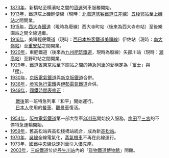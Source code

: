 *[[1873年|1873年]]，新橋站至横濱站之間的[[貨物列車|貨運]]列車服務開始。
*[[1913年|1913年]]，鐵道院上磯輕便線（現時：[[北海道旅客鐵道|北海道旅客鐵道]][[江差線|江差線]]）[[五稜郭站|五稜郭站]]至[[上磯站|上磯站]]之間開業。
*[[1915年|1915年]]，[[西大寺鐵道|西大寺鐵道]]（現時為廢線）西大寺町站（後來為西大寺市站）至後樂園站之間全線通車。
*[[1916年|1916年]]，美禰輕便鐵道（現時：[[西日本旅客鐵道|西日本旅客鐵道]][[美禰線|美禰線]]）伊佐站（現時：[[南大嶺站|南大嶺站]]）至[[重安站|重安站]]之間開業。
*[[1920年|1920年]]，東肥鐵道（後來為[[九州肥筑鐵道|九州肥筑鐵道]]，現時為廢線）矢部川站（現時：[[瀨高站|瀨高站]]）至野町站之間開業。
*[[1929年|1929年]]，[[鐵道省_(日本)|鐵道省]]東京站至下關站之間的[[特別急行列車|特急列車]]的愛稱定為「[[富士號列車|富士]]」與「[[櫻號列車|櫻]]」。
*[[1930年|1930年]]，[[京阪電氣鐵道|京阪電氣鐵道]]與[[新京阪鐵道|新京阪鐵道]]合併。
*[[1936年|1936年]]，[[参宮急行電鐵|参宮急行電鐵]]與[[伊勢電氣鐵道|伊勢電氣鐵道]]合併。
*[[1949年|1949年]]，[[1949年9月15日日本國鐵時間表修正|國鐵時間表修正]]：
:[[戰後|戰後]]第一班特急列車「和平」開始運行。
:[[日本人|日本人]]使用的[[餐車|餐車]]、[[觀景車|觀景車]]復活。
*[[1954年|1954年]]，[[阪神電氣鐵道|阪神電氣鐵道]]第一部大型車[[阪神3561、3061形電力動車組|3011形]]開始投入服務。[[梅田站|梅田]]至[[三宮站|三宮]]的不停特急運輸開始。
*[[1959年|1959年]]，舊高松站與高松棧橋站統合，成為新[[高松站_(香川縣)|高松站]]。
*[[1970年|1970年]]，[[吳線|吳線]]全線電氣化，[[蒸氣機車|蒸氣機車]]不再在此線運行。
*[[1973年|1973年]]，[[日本國有鐵道|國鐵]][[中央線快速|中央線快速]]列車引入[[優先座|優先座]]。
*[[2003年|2003年]]，[[三岐鐵道|三岐鐵道]]位於[[丹生川站|丹生川站]]內的「[[貨物鐵道博物館|貨物鐵道博物館]]」開館。